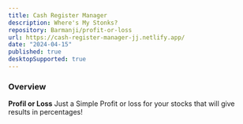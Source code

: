 ```yaml
---
title: Cash Register Manager
description: Where's My Stonks?
repository: Barmanji/profit-or-loss
url: https://cash-register-manager-jj.netlify.app/
date: "2024-04-15"
published: true
desktopSupported: true
---
```


### Overview
**Profil or Loss** Just a Simple Profit or loss for your stocks that will give results in percentages!
